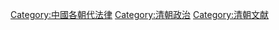 [[Category:中國各朝代法律|Category:中國各朝代法律]]
[[Category:清朝政治|Category:清朝政治]]
[[Category:清朝文献|Category:清朝文献]]